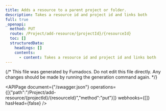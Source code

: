 ```yaml
---
title: Adds a resource to a parent project or folder.
description: Takes a resource id and project id and links both
full: true
_openapi:
  method: PUT
  route: /Project/add-resource/{projectId}/{resourceId}
  toc: []
  structuredData:
    headings: []
    contents:
      - content: Takes a resource id and project id and links both
---
```


{/* This file was generated by Fumadocs.
Do not edit this file directly. Any changes should be made by running the generation command again. */}

<APIPage document={"/swagger.json"} operations={[{"path":"/Project/add-resource/{projectId}/{resourceId}","method":"put"}]} webhooks={[]} hasHead={false} />